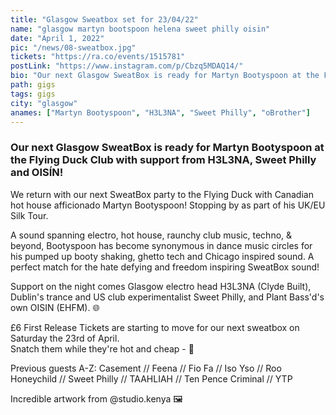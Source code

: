 ---
title: "Glasgow Sweatbox set for 23/04/22"
name: "glasgow martyn bootspoon helena sweet philly oisin"
date: "April 1, 2022"
pic: "/news/08-sweatbox.jpg"
tickets: "https://ra.co/events/1515781"
postLink: "https://www.instagram.com/p/Cbzq5MDAQ14/"
bio: "Our next Glasgow SweatBox is ready for Martyn Bootyspoon at the Flying Duck Club with support from H3L3NA, Sweet Philly and OISÍN"
path: gigs
tags: gigs
city: "glasgow"
anames: ["Martyn Bootyspoon", "H3L3NA", "Sweet Philly", "oBrother"]
---

### Our next Glasgow SweatBox is ready for Martyn Bootyspoon at the Flying Duck Club with support from H3L3NA, Sweet Philly and OISÍN!

We return with our next SweatBox party to the Flying Duck with Canadian hot house afficionado Martyn Bootyspoon! Stopping by as part of his UK/EU Silk Tour.

A sound spanning electro, hot house, raunchy club music, techno, & beyond, Bootyspoon has become synonymous in dance music circles for his pumped up booty shaking, ghetto tech and Chicago inspired sound.
A perfect match for the hate defying and freedom inspiring SweatBox sound!

Support on the night comes Glasgow electro head H3L3NA (Clyde Built), Dublin's trance and US club experimentalist Sweet Philly, and Plant Bass'd's own OISIN (EHFM). 🌐

£6 First Release Tickets are starting to move for our next sweatbox on Saturday the 23rd of April.  
Snatch them while they're hot and cheap - <HoverLink url="ra.co/events/1515781" external inline /> 🌱

Previous guests A-Z:
Casement // Feena // Fio Fa // Iso Yso // Roo Honeychild // Sweet Philly // TAAHLIAH // Ten Pence Criminal // YTP

Incredible artwork from @studio.kenya 🖼

